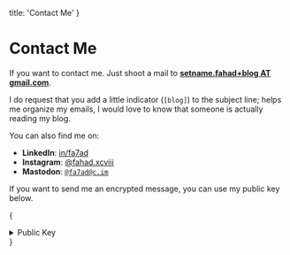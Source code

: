   title: 'Contact Me'
}

# Contact Me

If you want to contact me. Just shoot a mail to [**setname.fahad+blog AT gmail.com**](mailto:setname.fahad+blog@gmail.com?subject=[blog]).

I do request that you add a little indicator (`[blog]`) to the subject line; helps me organize my emails, I would love to know that someone is actually reading my blog.

You can also find me on:

- **LinkedIn**: [in/fa7ad](https://www.linkedin.com/in/fa7ad/)
- **Instagram**: [@fahad.xcviii](https://instagram.com/fahad.xcviii)
- **Mastodon**: <a rel="me" href="https://c.im/@fa7ad">`@fa7ad@c.im`</a>

If you want to send me an encrypted message, you can use my public key below.

{<details>

  <summary>Public Key</summary>
  <pre>{`
-----BEGIN PGP PUBLIC KEY BLOCK-----

mQINBGNn2j8BEACsXqpH8UsOx8aKM9qO3iPyrh5M+jXpMgfMff9tefzKJq3bJp18
NdYIYAJDoDM6GxDR0uY6cf0SSNfDeaq5iTPhHc90/WxBkdhxrLcttYR0CrOBH5wY
lzIFRp7aGXQm+HUO/t88GEDWOEEs8AiNNfDRQ6s36sc/AXIEJgaClQvKbD4R4Wyn
a8XksN+duOLqVODfIyrUMfUIvlwmdKVueqA7PxJXubmaZIh+lWrslX8+958L2kb0
X/pVfzRk8HAnTMddNvcMbvKDqdMtElV/s0V/kVQIIHOmQEE/pGrSoLOjS09wAk3H
zJ30eq+T6KyW7WCS0lDdaePBen4qf6zTHoRFZ6lc6jJlWclgqAPsFM7L5SIY60pQ
rUAYC+b9moVC4AN8iQhlZQZyS5bl1AU/VJLbLGywEAYFvDV38Gy6/UnMog/E/H4V
u8DWTxFNFXj79Un7qmhuaiL8CjfLUZymPjazn+VYWUyctr/1XDbXR3lv8jPpzpS9
x6D7KmHUNuivSh0/xjCYn+13/WI6apeKEy8GrP2/5rWXNCjS/8Vjv9Aju3ZtsHPU
2eHhT1hRdZDEzI0TjPndhVEQkPwqaFevCPRTeH3BdquC+nqNiUvJvh/p4F2h/FPz
SuiMKCiq3u0ljwpJLsScbQovOPHo6pWq5rZvLdS8AHs+oDzKLgULWcfyuQARAQAB
tCZGYWhhZCBIb3NzYWluIDxzZXRuYW1lLmZhaGFkQGdtYWlsLmNtPokCTgQTAQgA
OBYhBFc+s8+qN0th21mvfEm+jv5N7SJPBQJjZ9o/AhsDBQsJCAcCBhUKCQgLAgQW
AgMBAh4BAheAAAoJEEm+jv5N7SJPBiAP+gNKVBbjIPycsyY3U+7k4305julBph2D
xBvw5iRjxiD/ruhf5njy4/JE9ElvEoqx4ROXodU8Gth1te5oE/1CzBaq2IKl+y8V
adshMxdaBVfumSJZEl3Rzfkon/zKrtt44phBJ0SgBXlA8UkqbY54CH9mmNBFrtnW
9ZW9xvEc/c9MsMwhxKIJOF2cKZlLyz+V/sDfjXC3Zkl7fCUVpMMOpz96xEHs/VvE
krFL3DgiegLfE1cIAYlKFRKm/A4rE5FQsIiKjepIB35rO/V99ytEWndLgGgxC75j
Ei5BDc9OD3dRDYA8eykAUAugQhoLs3HVMuI8IOr44rOlGAl8XtHoUyookFsDS+wP
9OBKDMlz++3wcodnDjboW4KncdCCaMfAXGVDmhDKm4F0TQ3zFuJsndmH8HQ5YzAL
81Gy1xcw3fohugteGTKOfzy0pcNg8ew0mZYv2M+3PsU6ItpwvACWFiHK7D3CdYLb
u67egHD7u38Xv2AREf3QCsXEzpPtm/SNfuwwhr+C1jspE5nXM67KX9TjGjcEemGV
B0UdpStaIUcBZnJM8EiL+iUlYv9NXi5lpxzJ7Hv8Ih6rzNmwMnzKHf62Q2mrcPTZ
gtWX1b8UYCM8/L72g0ZhEz0nVEwCxQmIPdK06xhE47LbAIHQd20n+EhrWj7I/b6I
MUlWeh11oaUguQINBGNn2j8BEADGdObGZv6A42jn/4KimLLjY3SKTKDC4JH2wKKY
B+mDWEgat7XX01pCxdWnRaMlI7ZwhjrhBBQqnjoPvJ4NwL79iE8tFgrL/OQEKo30
irMAFJE58+u/GRGFsJDXGrBk1NxvK+GCZGtLzeRIgipCllcKTW01vn05N2WTMHZU
nTnM67z3DwfAH1pLCux1YNsL6udOC8DE+uG1rUcYg2XF/45yLqhzWXFvPo+WkuSi
Wf/GC3siINW7soHUSNTfi+EjUQOBIuO84dsrXLoGdWyAsw3bCQ5zT+JLWzyQo8c7
BheVNyLY7dckUzim6vW5ef4ijDvzCTKbC4u7U7WQScS1BNWa5CXQ9vaOHhf0kQoH
7kBvnD4o8U3ZWLMrN/qD4z9b8EBMogUbP5UaQ2UC1/5gpRjohpuh9yxk2o6QhUET
2IKAw5T+NuGPBAv+32tbo2p5hjksUGxi62K+gT5VnE3gUI6h+jib1Uic3cpBXA7Z
jXSmv8JZgmcWsmlAq/hEG6epACxrfVbxMNVZyo6/po+ezNanVeS4FjH6xuCSq009
2HDZOjOAAzglhjXEcJ96fgRdoHQSsMjgEztjYj/dYKLaFp9V/fJp1T3uo21uxnwx
akIqjuXloBvGU6jG5JieMrqGn65r/UCpCUO9d4jwgf2wSRajVdA9oAk9HYIMi3A0
2nzeoQARAQABiQI2BBgBCAAgFiEEVz6zz6o3S2HbWa98Sb6O/k3tIk8FAmNn2j8C
GwwACgkQSb6O/k3tIk/rGQ//RD32ZOF2IiOATfCW+E2apfCJk58QtFFW0gedYWzS
bMd5wbv9RqdYgvt7rdoihtc0EjB/AzxDez5/L0un8AMX8WrK3Mrc3/FeTLL1R3u5
bJCq2g07ivAqljX0MkmUDg+xLrUL+33tJpCHCKMhXU40bmQrd1hMeM+1SD4KXgBI
3knuN34LYCvpomd6MunSlpkSP7ZIMrC3oj8dMNFwutrmu5L9pIkSWo8nygSjGIiN
zJld/bNe1fNMNGTtLt9a+GRx2IEbmmE5MgwSqIU6NMbVc2keTJcHzDc8tVNksMEs
Z9p8HblUUVRKCe3n7CncWLLSmQd+VoSgkfOTBZ0LzBvexbnc1G1Nz/7hPfO5faHx
+Y6W1HdO9CVPCzx7Ldcc+JifPU/ZCnmjf4a3i/F89ZKUeeuMME1cVAuKZafOH4ql
oePAB5pCKnYIoUpPwmKgv4HDr7Lpyv2ljw0K8h8T1hcXi3Ri5Jgx2/nNSDbbamEp
WhBn6DUMCH5YreCojQv5pybKVg/VR2jRk0VUgFqczCgVLKahjAsi6Xt93ogOzPMc
hFbj8NrPLLeTQ1nyx0SndKBL/RKQozAG9p2FyV9n5VsXHjMwm7On5GQLQiHgDJTU
Ru0M+xZRVMImMwnz8I6AYe2KQAUGPIVkekoWp9+94EZSdBiOHAZjGbs4pPZD5j0R
KkM=
=6FZj
-----END PGP PUBLIC KEY BLOCK-----`}

</pre>
</details>}
